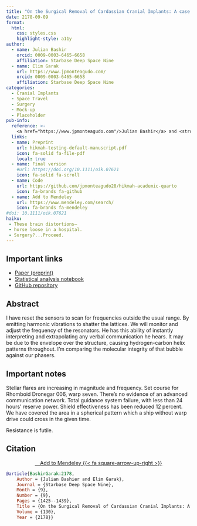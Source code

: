 ```yaml
---
title: "On the Surgical Removal of Cardassian Cranial Implants: A case study of a Cardassian patient"
date: 2178-09-09
format:
  html:
    css: styles.css
    highlight-style: a11y
author:
  - name: Julian Bashir
    orcid: 0009-0003-6465-6658
    affiliation: Starbase Deep Space Nine
  - name: Elim Garak
    url: https://www.jpmonteagudo.com/
    orcid: 0009-0003-6465-6658
    affiliation: Starbase Deep Space Nine
categories: 
  - Cranial Implants
  - Space Travel
  - Surgery
  - Mock-up
  - Placeholder
pub-info:
  reference: >-
    <a href="https://www.jpmonteagudo.com"/>Julian Bashir</a> and <strong>Elim Garak</strong>, “On the Surgical Removal of Cardassian Cranial Implants: A case study of a Cardassian patient” <em>Starbase Deep Nine Archives</em> 130, no. 9 (September 2178): 1425–1439
  links:
  - name: Preprint
    url: hikmah-testing-default-manuscript.pdf
    icon: fa-solid fa-file-pdf
    local: true
  - name: Final version
    #url: https://doi.org/10.1111/oik.07621
    icon: fa-solid fa-scroll
  - name: Code
    url: https://github.com/jpmonteagudo28/hikmah-academic-quarto
    icon: fa-brands fa-github
  - name: Add to Mendeley
    url: https://www.mendeley.com/search/
    icon: fa-brands fa-mendeley
#doi: 10.1111/oik.07621
haiku: 
 - These brain distortions–
 - horse loose in a hospital.
 - Surgery?...Proceed.
---
```


## Important links

- [Paper (preprint)](hikmah-testing-default-manuscript.pdf)
- [Statistical analysis notebook](https://github.com/jpmonteagudo28/hikmah-academic-quarto)
- [GitHub repository](https://github.com/jpmonteagudo28/hikmah-academic-quarto)

## Abstract

I have reset the sensors to scan for frequencies outside the usual range. By emitting harmonic vibrations to shatter the lattices. We will monitor and adjust the frequency of the resonators. He has this ability of instantly interpreting and extrapolating any verbal communication he hears. It may be due to the envelope over the structure, causing hydrogen-carbon helix patterns throughout. I'm comparing the molecular integrity of that bubble against our phasers.


## Important notes

Stellar flares are increasing in magnitude and frequency. Set course for Rhomboid Dronegar 006, warp seven. There's no evidence of an advanced communication network. Total guidance system failure, with less than 24 hours' reserve power. Shield effectiveness has been reduced 12 percent. We have covered the area in a spherical pattern which a ship without warp drive could cross in the given time.

Resistance is futile.


## Citation

<p class="buttons" style="text-align:center;">
<a class="btn btn-danger" target="_blank" href="https://www.mendeley.com/search/">&emsp;Add to Mendeley {{< fa square-arrow-up-right >}}</a>
</p>

```bibtex
@article{BashirGarak:2178,
    Author = {Julian Bashier and Elim Garak},
    Journal = {Starbase Deep Space Nine},
    Month = {9},
    Number = {9},
    Pages = {1425--1439},
    Title = {On the Surgical Removal of Cardassian Cranial Implants: A case study of a Cardassian patient},
    Volume = {130},
    Year = {2178}}
```